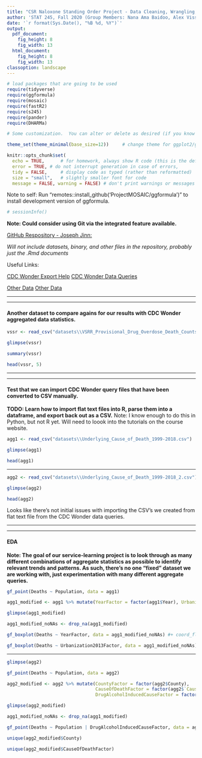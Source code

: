 ```yaml
---
title: "CSR Naloxone Standing Order Project - Data Cleaning, Wrangling, and Exporation (eventually)"
author: 'STAT 245, Fall 2020 (Group Members: Nana Ama Baidoo, Alex Visser, Joshua Ridder, Joseph Jinn)'
date: '`r format(Sys.Date(), "%B %d, %Y")`'
output: 
  pdf_document:
    fig_height: 8
    fig_width: 13
  html_document:
    fig_height: 8
    fig_width: 13
classoption: landscape
---
```


```r
# load packages that are going to be used
require(tidyverse)
require(ggformula)
require(mosaic)
require(fastR2)
require(s245)
require(pander)
require(DHARMa)

# Some customization.  You can alter or delete as desired (if you know what you are doing).

theme_set(theme_minimal(base_size=12))     # change theme for ggplot2/ggformula

knitr::opts_chunk$set(
  echo = TRUE,      # for homework, always show R code (this is the default)
  error = TRUE, # do not interrupt generation in case of errors,
  tidy = FALSE,     # display code as typed (rather than reformatted)
  size = "small",   # slightly smaller font for code
  message = FALSE, warning = FALSE) # don't print warnings or messages in compiled document. So you MUST check them in RStudio!
```

Note to self: Run "remotes::install_github('ProjectMOSAIC/ggformula')" to install development version of ggformula.

```r
# sessionInfo()
```

**Note: Could consider using Git via the integrated feature available.**

[GitHub Respository - Joseph Jinn:](https://github.com/J-Jinn/Stat-245-CSR-Naloxone-Standing-Order-Consulting-Project)

*Will not include datasets, binary, and other files in the repository, probably just the .Rmd documents*

Useful Links:

[CDC Wonder Export Help](https://wonder.cdc.gov/wonder/help/DataExport.html#Excel)
[CDC Wonder Data Queries](https://wonder.cdc.gov/controller/datarequest/D76;jsessionid=62BD01B584C76ED54EBBEEA00C43)

[Other Data](https://www.cdc.gov/nchs/nvss/vsrr/drug-overdose-data.htm)
[Other Data](https://www.cdc.gov/drugoverdose/data/statedeaths/drug-overdose-death-2018.html)

___
___

#### Another dataset to compare agains for our results with CDC Wonder aggregated data statistics.
```r
vssr <- read_csv("datasets\\VSRR_Provisional_Drug_Overdose_Death_Counts.csv")
```

```r
glimpse(vssr)
```

```r
summary(vssr)
```

```r
head(vssr, 5)
```

___
___

#### Test that we can import CDC Wonder query files that have been converted to CSV manually.

**TODO: Learn how to import flat text files into R, parse them into a dataframe, and export back out as a CSV.**
Note: I know enough to do this in Python, but not R yet.  Will need to loook into the tutorials on the course website.

```r
agg1 <- read_csv("datasets\\Underlying_Cause_of_Death_1999-2018.csv")
```

```r
glimpse(agg1)
```

```r
head(agg1)
```

___

```r
agg2 <- read_csv("datasets\\Underlying_Cause_of_Death_1999-2018_2.csv")
```

```r
glimpse(agg2)
```

```r
head(agg2)
```

Looks like there's not initial issues with importing the CSV's we created from flat text file from the CDC Wonder data queries.

___
___

#### EDA

**Note: The goal of our service-learning project is to look through as many different combinations of aggregate statistics as possible to identify relevant trends and patterns.  As such, there's no one "fixed" dataset we are working with, just experimentation with many different aggregate queries.**

```r
gf_point(Deaths ~ Population, data = agg1)
```

```r
agg1_modified <- agg1 %>% mutate(YearFactor = factor(agg1$Year), Urbanization2013Factor = factor(agg1$`2013 Urbanization`))
```

```r
glimpse(agg1_modified)
```

```r
agg1_modified_noNAs <- drop_na(agg1_modified)
```

```r
gf_boxplot(Deaths ~ YearFactor, data = agg1_modified_noNAs) #+ coord_flip()
```

```r
gf_boxplot(Deaths ~ Urbanization2013Factor, data = agg1_modified_noNAs) + coord_flip()
```

___

```r
glimpse(agg2)
```

```r
gf_point(Deaths ~ Population, data = agg2)
```

```r
agg2_modified <- agg2 %>% mutate(CountyFactor = factor(agg2$County), 
                                 CauseOfDeathFactor = factor(agg2$`Cause of death`),
                                 DrugAlcoholInducedCauseFactor = factor(agg2$`Drug/Alcohol Induced Cause`))
```

```r
glimpse(agg2_modified)
```

```r
agg1_modified_noNAs <- drop_na(agg1_modified)
```

```r
gf_point(Deaths ~ Population | DrugAlcoholInducedCauseFactor, data = agg2_modified)
```

```r
unique(agg2_modified$County)
```

```r
unique(agg2_modified$CauseOfDeathFactor)
```



























